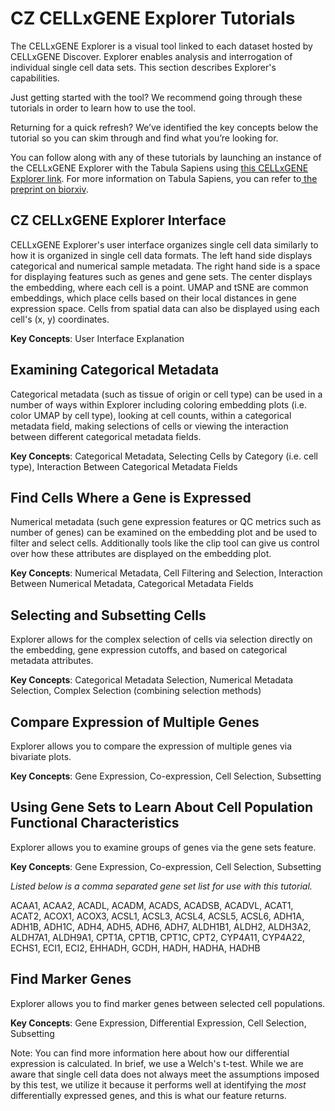 # CZ CELLxGENE Explorer Tutorials

The CELLxGENE Explorer is a visual tool linked to each dataset hosted by CELLxGENE Discover. Explorer enables analysis and interrogation of individual single cell data sets. This section describes Explorer's capabilities.

Just getting started with the tool? We recommend going through these tutorials in order to learn how to use the tool.

Returning for a quick refresh? We’ve identified the key concepts below the tutorial so you can skim through and find what you’re looking for.

You can follow along with any of these tutorials by launching an instance of the CELLxGENE Explorer with the Tabula Sapiens using [this CELLxGENE Explorer link](https://cellxgene.cziscience.com/e/53d208b0-2cfd-4366-9866-c3c6114081bc.cxg/). For more information on Tabula Sapiens, you can refer to[ the preprint on biorxiv](https://www.biorxiv.org/content/10.1101/2021.07.19.452956v1).

## CZ CELLxGENE Explorer Interface

CELLxGENE Explorer's user interface organizes single cell data similarly to how it is organized in single cell data formats. The left hand side displays categorical and numerical sample metadata. The right hand side is a space for displaying features such as genes and gene sets. The center displays the embedding, where each cell is a point. UMAP and tSNE are common embeddings, which place cells based on their local distances in gene expression space. Cells from spatial data can also be displayed using each cell's (x, y) coordinates.

**Key Concepts**: User Interface Explanation

<EmbeddedGoogleSlides src="https://docs.google.com/presentation/d/e/2PACX-1vQA9WtvwugVfClc_hL2Kkc9NC-WjIFc2alyR_kTUo0IxAwKUDvJTe4HLR9mmm1oWxGtD_h7H5cdwgUv/pub?start=false&loop=false&delayms=3000" />

## Examining Categorical Metadata

Categorical metadata (such as tissue of origin or cell type) can be used in a number of ways within Explorer including coloring embedding plots (i.e. color UMAP by cell type), looking at cell counts, within a categorical metadata field, making selections of cells or viewing the interaction between different categorical metadata fields.

**Key Concepts**: Categorical Metadata, Selecting Cells by Category (i.e. cell type), Interaction Between Categorical Metadata Fields

<EmbeddedGoogleSlides src="https://docs.google.com/presentation/d/e/2PACX-1vRFg_CkCXwh0ewZ2YiFQTHkPbJjmdsGPM-SXyLNPTRdK-YLvKDsknRs2ZBhrZTzAgf9B6RL6SKhtG87/pub?start=false&loop=false&delayms=3000" />

## Find Cells Where a Gene is Expressed

Numerical metadata (such gene expression features or QC metrics such as number of genes) can be examined on the embedding plot and be used to filter and select cells. Additionally tools like the clip tool can give us control over how these attributes are displayed on the embedding plot.

**Key Concepts**: Numerical Metadata, Cell Filtering and Selection, Interaction Between Numerical Metadata, Categorical Metadata Fields

<EmbeddedGoogleSlides src="https://docs.google.com/presentation/d/e/2PACX-1vQVn_QMFyfP9YqLRexDrdUMohenfXPjD-FQKWoVfpJx7SqvToy10DrH_slxPGGQq03Itwr2acBuD0HY/pub?start=false&loop=false&delayms=3000" />

## Selecting and Subsetting Cells

Explorer allows for the complex selection of cells via selection directly on the embedding, gene expression cutoffs, and based on categorical metadata attributes.

**Key Concepts**: Categorical Metadata Selection, Numerical Metadata Selection, Complex Selection (combining selection methods)

<EmbeddedGoogleSlides src="https://docs.google.com/presentation/d/e/2PACX-1vTF7Vs8s-9FIXFIhY3AvMrDcqXiJ5QTyBQr6XMnFj_tOWSTM9sFo_8bKa72FW-j_JNi2oeEsarOLANW/pub?start=false&loop=false&delayms=3000" />

## Compare Expression of Multiple Genes

Explorer allows you to compare the expression of multiple genes via bivariate plots.

**Key Concepts**: Gene Expression, Co-expression, Cell Selection, Subsetting

<EmbeddedGoogleSlides src="https://docs.google.com/presentation/d/e/2PACX-1vQeryb9RtyVQla5PUbI-AceOtJWvYKduqyDdqP9NTvt3A5BCNsCmwUsQsuJKPwpmg_2R2zbHfGGWm7t/pub?start=false&loop=false&delayms=3000" />

## Using Gene Sets to Learn About Cell Population Functional Characteristics

Explorer allows you to examine groups of genes via the gene sets feature.

**Key Concepts**: Gene Expression, Co-expression, Cell Selection, Subsetting

_Listed below is a comma separated gene set list for use with this tutorial._

ACAA1, ACAA2, ACADL, ACADM, ACADS, ACADSB, ACADVL, ACAT1, ACAT2, ACOX1, ACOX3, ACSL1, ACSL3, ACSL4, ACSL5, ACSL6, ADH1A, ADH1B, ADH1C, ADH4, ADH5, ADH6, ADH7, ALDH1B1, ALDH2, ALDH3A2, ALDH7A1, ALDH9A1, CPT1A, CPT1B, CPT1C, CPT2, CYP4A11, CYP4A22, ECHS1, ECI1, ECI2, EHHADH, GCDH, HADH, HADHA, HADHB

<EmbeddedGoogleSlides src="https://docs.google.com/presentation/d/e/2PACX-1vQLtyRc9gbFyVpz2DOkj95di-6__XiBpLhBnlLoe9ySVUE9p32yKEsQh3eXJoQpXjr3HjTc8pDWPwCL/pub?start=false&loop=false&delayms=3000" />

## Find Marker Genes

Explorer allows you to find marker genes between selected cell populations.

**Key Concepts**: Gene Expression, Differential Expression, Cell Selection, Subsetting

<EmbeddedGoogleSlides src="https://docs.google.com/presentation/d/e/2PACX-1vRKaZNmejPEmKvS3nmxd6hmLEBqNoafSUnBhsoNbM8ZCtY_LSrnCPIu8cvcqiSZeYut2fJc5T7ANbbI/pub?start=false&loop=false&delayms=3000" />

Note: You can find more information <NextLink href="/docs/04__Analyze%20Public%20Data/4_3__Algorithms%20and%20Ontologies#differential-expression">here</NextLink> about how our differential expression is calculated. In brief, we use a Welch's t-test. While we are aware that single cell data does not always meet the assumptions imposed by this test, we utilize it because it performs well at identifying the _most_ differentially expressed genes, and this is what our feature returns.
